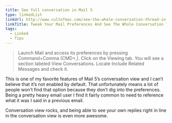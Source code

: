 ```yaml
---
title: See full conversation in Mail 5
type: linkedList
linkUrl: http://www.cultofmac.com/see-the-whole-conversation-thread-in-lion-mail-os-x-tips/
linkTitle: Tweak Your Mail Preferences And See The Whole Conversation Thread In Lion
tags:
  - Linked
  - Tips
---
```


> Launch Mail and access its preferences by pressing Command+Comma (CMD+,). Click on the Viewing tab. You will see a section labeled View Conversations. Locate Include Related Messages and check it.

This is one of my favorite features of Mail 5’s conversation view and I can’t believe that it’s not enabled by default. That unfortunately means a lot of people won’t find that option because they don’t dig into the preferences. Being a pretty heavy email user I find it fairly common to need to reference what it was I said in a previous email.

Conversation view rocks, and being able to see your own replies right in line in the conversation view is even more awesome.
